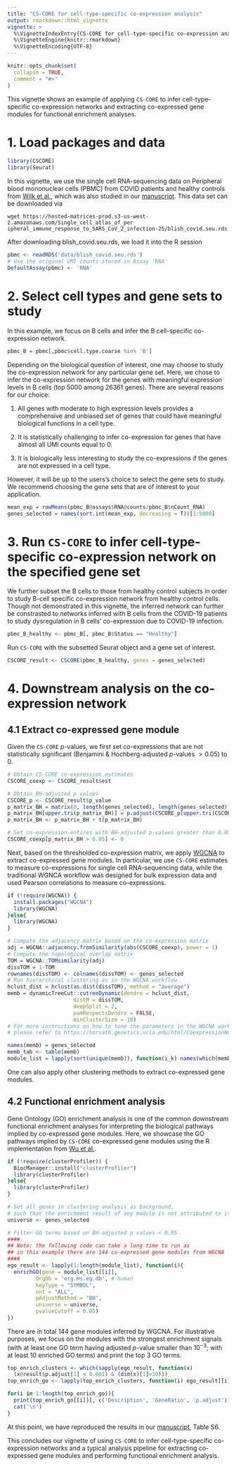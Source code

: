 ```yaml
---
title: "CS-CORE for cell-type-specific co-expression analysis"
output: rmarkdown::html_vignette
vignette: >
  %\VignetteIndexEntry{CS-CORE for cell-type-specific co-expression analysis}
  %\VignetteEngine{knitr::rmarkdown}
  %\VignetteEncoding{UTF-8}
---
```


```r
knitr::opts_chunk$set(
  collapse = TRUE,
  comment = "#>"
)
```

This vignette shows an example of applying `CS-CORE` to infer cell-type-specific co-expression networks and extracting co-expressed gene modules for functional enrichment analyses.

# 1. Load packages and data

```r
library(CSCORE)
library(Seurat)
```

In this vignette, we use the single cell RNA-sequencing data on Peripheral blood mononuclear cells (PBMC) from COVID patients and healthy controls from [Wilk et al.](https://www.nature.com/articles/s41591-020-0944-y), which was also studied in our [manuscript](https://www.biorxiv.org/content/10.1101/2022.12.13.520181v1). This data set can be downloaded via

```
wget https://hosted-matrices-prod.s3-us-west-2.amazonaws.com/Single_cell_atlas_of_per
ipheral_immune_response_to_SARS_CoV_2_infection-25/blish_covid.seu.rds
```

After downloading blish_covid.seu.rds, we load it into the R session
```r
pbmc <- readRDS('data/blish_covid.seu.rds')
# Use the original UMI counts stored in Assay 'RNA'
DefaultAssay(pbmc) <- 'RNA'
```

# 2. Select cell types and gene sets to study

In this example, we focus on B cells and infer the B cell-specific co-expression network.

```r
pbmc_B = pbmc[,pbmc$cell.type.coarse %in% 'B']
```

Depending on the biological question of interest, one may choose to study the co-expression network for any particular gene set. Here, we chose to infer the co-expression network for the genes with meaningful expression levels in B cells (top 5000 among 26361 genes). There are several reasons for our choice: 

1. All genes with moderate to high expression levels provides a comprehensive and unbiased set of genes that could have meaningful biological functions in a cell type.

2. It is statistically challenging to infer co-expression for genes that have almost all UMI counts equal to 0.

3. It is biologically less interesting to study the co-expressions if the genes are not expressed in a cell type.

However, it will be up to the users's choice to select the gene sets to study. We recommend choosing the gene sets that are of interest to your application.

```r
mean_exp = rowMeans(pbmc_B@assays$RNA@counts/pbmc_B$nCount_RNA)
genes_selected = names(sort.int(mean_exp, decreasing = T))[1:5000]
```


# 3. Run `CS-CORE` to infer cell-type-specific co-expression network on the specified gene set

We further subset the B cells to those from healthy control subjects in order to study B-cell specific co-expression network from healthy control cells. Though not demonstrated in this vignette, the inferred network can further be constrasted to networks inferred with B cells from the COVID-19 patients to study dysregulation in B cells' co-expression due to COVID-19 infection.

```r
pbmc_B_healthy <- pbmc_B[, pbmc_B$Status == "Healthy"]
```

Run `CS-CORE` with the subsetted Seurat object and a gene set of interest.

```r
CSCORE_result <- CSCORE(pbmc_B_healthy, genes = genes_selected)
```

# 4. Downstream analysis on the co-expression network

## 4.1 Extract co-expressed gene module

Given the `CS-CORE` $p$-values, we first set co-expressions that are not statistically significant (Benjamini \& Hochberg-adjusted $p$-values $>0.05$) to 0.

```r
# Obtain CS-CORE co-expression estimates
CSCORE_coexp <- CSCORE_result$est

# Obtain BH-adjusted p values
CSCORE_p <- CSCORE_result$p_value
p_matrix_BH = matrix(0, length(genes_selected), length(genes_selected))
p_matrix_BH[upper.tri(p_matrix_BH)] = p.adjust(CSCORE_p[upper.tri(CSCORE_p)], method = "BH")
p_matrix_BH <- p_matrix_BH + t(p_matrix_BH)

# Set co-expression entires with BH-adjusted p-values greater than 0.05 to 0
CSCORE_coexp[p_matrix_BH > 0.05] <- 0
```

Next, based on the thresholded co-expression matrix, we apply [WGCNA](https://bmcbioinformatics.biomedcentral.com/articles/10.1186/1471-2105-9-559) to extract co-expressed gene modules. In particular, we use `CS-CORE` estimates to measure co-expressions for single cell RNA-sequencing data, while the traditional WGNCA workflow was designed for bulk expression data and used Pearson correlations to measure co-expressions.

```r
if (!require(WGCNA)) {
  install.packages("WGCNA")
  library(WGCNA)
}else{
  library(WGCNA)
}
```

```r
# Compute the adjacency matrix based on the co-expression matrix
adj = WGCNA::adjacency.fromSimilarity(abs(CSCORE_coexp), power = 1)
# Compute the topological overlap matrix
TOM = WGCNA::TOMsimilarity(adj)
dissTOM = 1-TOM
rownames(dissTOM) <- colnames(dissTOM) <- genes_selected
# Run hierarchical clustering as in the WGCNA workflow
hclust_dist = hclust(as.dist(dissTOM), method = "average") 
memb = dynamicTreeCut::cutreeDynamic(dendro = hclust_dist, 
                     distM = dissTOM, 
                     deepSplit = 2,
                     pamRespectsDendro = FALSE,
                     minClusterSize = 10)
# For more instructions on how to tune the parameters in the WGCNA workflow,
# please refer to https://horvath.genetics.ucla.edu/html/CoexpressionNetwork/Rpackages/WGCNA/Tutorials/

names(memb) = genes_selected
memb_tab <- table(memb)
module_list = lapply(sort(unique(memb)), function(i_k) names(which(memb == i_k)))
```
One can also apply other clustering methods to extract co-expressed gene modules.

## 4.2 Functional enrichment analysis

Gene Ontology (GO) enrichment analysis is one of the common downstream functional enrichment analyses for interpreting the biological pathways implied by co-expressed gene modules. Here, we showcase the GO pathways implied by `CS-CORE` co-expressed gene modules using the R implementation from [Wu et al.](https://pubmed.ncbi.nlm.nih.gov/34557778/).

```r
if (!require(clusterProfiler)) {
  BiocManager::install("clusterProfiler")
  library(clusterProfiler)
}else{
  library(clusterProfiler)
}
```

```r
# Set all genes in clustering analysis as background,
# such that the enrichment result of any module is not attributed to its high expression levels.
universe <- genes_selected

# Filter GO terms based on BH-adjusted p values < 0.05
####
## Note: the following code can take a long time to run as 
## in this example there are 144 co-expressed gene modules from WGCNA
####
ego_result <- lapply(1:length(module_list), function(i){
  enrichGO(gene = module_list[[i]],
         OrgDb = 'org.Hs.eg.db', # human
         keyType = "SYMBOL",
         ont = "ALL",
         pAdjustMethod = "BH",
         universe = universe,
         pvalueCutoff = 0.05)
})
```

There are in total 144 gene modules inferred by WGCNA. For illustrative purposes, we focus on the modules with the strongest enrichment signals (with at least one GO term having adjusted $p$-value smaller than $10^{-3}$; with at least 10 enriched GO terms) and print the top 3 GO terms.

```r
top_enrich_clusters <- which(sapply(ego_result, function(x) 
  (x@result$p.adjust[1] < 0.001) & (dim(x)[1]>10)))
top_enrich_go <- lapply(top_enrich_clusters, function(i) ego_result[[i]]@result[1:3,])
```

```r
for(i in 1:length(top_enrich_go)){
  print(top_enrich_go[[i]][, c('Description', 'GeneRatio', 'p.adjust')])
  cat('\n')
}
```

At this point, we have reproduced the results in our [manuscript](https://www.biorxiv.org/content/10.1101/2022.12.13.520181v1), Table S6.

This concludes our vignette of using `CS-CORE` to infer cell-type-specific co-expression networks and a typical analysis pipeline for extracting co-expressed gene modules and performing functional enrichment analysis.


